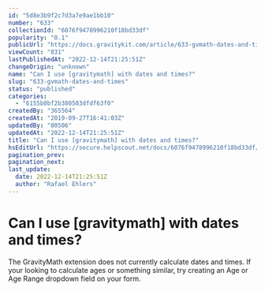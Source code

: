 ```yaml
---
id: "5d8e3b9f2c7d3a7e9ae1bb10"
number: "633"
collectionId: "6076f9478996210f18bd33df"
popularity: "0.1"
publicUrl: "https://docs.gravitykit.com/article/633-gvmath-dates-and-times"
viewCount: "831"
lastPublishedAt: "2022-12-14T21:25:51Z"
changeOrigin: "unknown"
name: "Can I use [gravitymath] with dates and times?"
slug: "633-gvmath-dates-and-times"
status: "published"
categories: 
  - "6155b0bf2b380503dfdf63f0"
createdBy: "365564"
createdAt: "2019-09-27T16:41:03Z"
updatedBy: "80506"
updatedAt: "2022-12-14T21:25:51Z"
title: "Can I use [gravitymath] with dates and times?"
hsEditUrl: "https://secure.helpscout.net/docs/6076f9478996210f18bd33df/article/5d8e3b9f2c7d3a7e9ae1bb10"
pagination_prev: 
pagination_next: 
last_update:
  date: 2022-12-14T21:25:51Z
  author: "Rafael Ehlers"
---
```


# Can I use [gravitymath] with dates and times?

The GravityMath extension does not currently calculate dates and times. If your looking to calculate ages or something similar, try creating an Age or Age Range dropdown field on your form.